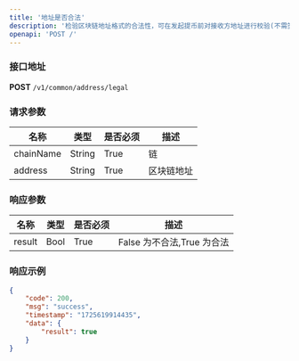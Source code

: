 ```yaml
---
title: '地址是否合法'
description: '检验区块链地址格式的合法性，可在发起提币前对接收方地址进行校验(不需签名)'
openapi: 'POST /'
---
```



### 接口地址  
**POST** `/v1/common/address/legal`

### 请求参数

| 名称       | 类型 | 是否必须 | 描述         |
|------------|----------|----------|--------------|
| chainName  | String   | True     | 链           |
| address    | String   | True     | 区块链地址   |

### 响应参数

| 名称   | 类型 | 是否必须 | 描述                      |
|--------|----------|----------|---------------------------|
| result | Bool     | True     | False 为不合法,True 为合法 |

### 响应示例

```json
{
    "code": 200,
    "msg": "success",
    "timestamp": "1725619914435",
    "data": {
        "result": true
    }
}
```
  